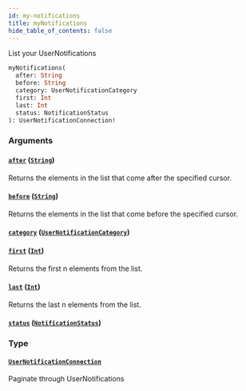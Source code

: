 ```yaml
---
id: my-notifications
title: myNotifications
hide_table_of_contents: false
---
```



List your UserNotifications

```graphql
myNotifications(
  after: String
  before: String
  category: UserNotificationCategory
  first: Int
  last: Int
  status: NotificationStatus
): UserNotificationConnection!
```


### Arguments

#### [`after`](#) ([`String`](/developers/shared-apis/adminidentity-api/graphql/reference/scalars/string))

Returns the elements in the list that come after the specified cursor.


#### [`before`](#) ([`String`](/developers/shared-apis/adminidentity-api/graphql/reference/scalars/string))

Returns the elements in the list that come before the specified cursor.


#### [`category`](#) ([`UserNotificationCategory`](/developers/shared-apis/adminidentity-api/graphql/reference/enums/user-notification-category))




#### [`first`](#) ([`Int`](/developers/shared-apis/adminidentity-api/graphql/reference/scalars/int))

Returns the first n elements from the list.


#### [`last`](#) ([`Int`](/developers/shared-apis/adminidentity-api/graphql/reference/scalars/int))

Returns the last n elements from the list.


#### [`status`](#) ([`NotificationStatus`](/developers/shared-apis/adminidentity-api/graphql/reference/enums/notification-status))




### Type

#### [`UserNotificationConnection`](/developers/shared-apis/adminidentity-api/graphql/reference/objects/user-notification-connection)

Paginate through UserNotifications




